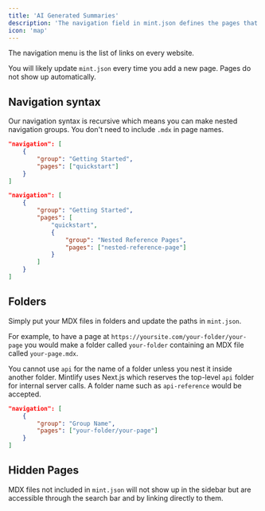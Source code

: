```yaml
---
title: 'AI Generated Summaries'
description: 'The navigation field in mint.json defines the pages that go in the navigation menu'
icon: 'map'
---
```


The navigation menu is the list of links on every website.

You will likely update `mint.json` every time you add a new page. Pages do not show up automatically.

## Navigation syntax

Our navigation syntax is recursive which means you can make nested navigation groups. You don't need to include `.mdx` in page names.

<CodeGroup>

```json Regular Navigation
"navigation": [
    {
        "group": "Getting Started",
        "pages": ["quickstart"]
    }
]
```

```json Nested Navigation
"navigation": [
    {
        "group": "Getting Started",
        "pages": [
            "quickstart",
            {
                "group": "Nested Reference Pages",
                "pages": ["nested-reference-page"]
            }
        ]
    }
]
```

</CodeGroup>

## Folders

Simply put your MDX files in folders and update the paths in `mint.json`.

For example, to have a page at `https://yoursite.com/your-folder/your-page` you would make a folder called `your-folder` containing an MDX file called `your-page.mdx`.

<Warning>

You cannot use `api` for the name of a folder unless you nest it inside another folder. Mintlify uses Next.js which reserves the top-level `api` folder for internal server calls. A folder name such as `api-reference` would be accepted.

</Warning>

```json Navigation With Folder
"navigation": [
    {
        "group": "Group Name",
        "pages": ["your-folder/your-page"]
    }
]
```

## Hidden Pages

MDX files not included in `mint.json` will not show up in the sidebar but are accessible through the search bar and by linking directly to them.

